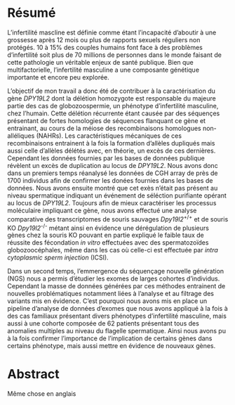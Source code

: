 # Résumé {-}  

\newpage

L'infertilité mascline est définie comme étant l'incapacité d'aboutir à une grossesse après 12 mois ou plus de rapports sexuels réguliers non protégés. 10 à 15% des couples humains font face à des problèmes d'infertilité soit plus de 70 millions de personnes dans le monde faisant de cette pathologie un véritable enjeux de santé publique. Bien que multifactorielle, l’infertilité masculine a une composante génétique importante et encore peu explorée.  

L'objectif de mon travail a donc été de contribuer à la caractérisation du gène *DPY19L2* dont la délétion homozygote est responsable du majeure partie des cas de globozoospermie, un phénotype d'infertilité masculine, chez l'humain. Cette délétion récurrente étant causée par des séquençes présentant de fortes homologies de séquences flanquant ce gène et entrainant, au cours de la méiose des recombinaisons homologues non-alléliques (NAHRs). Les caractéristiques mécaniques de ces recombinaisons entrainent à la fois la formation d'allèles dupliqués mais aussi celle d'allèles délétés avec, en théorie, un excès de ces dernières. Cependant les données fournies par les bases de données publique révèlent un excès de duplication au locus de *DPY19L2*. Nous avons donc dans un premiers temps réanalysé les données de CGH array de près de 1700 individus afin de confirmer les donées fournies dans les bases de données. Nous avons ensuite montré que cet exès n'était pas présent au niveau spermatique indiquant un événement de séléction purifiante opérant au locus de *DPY19L2*. Toujours afin de mieux caractériser les processus moléculaire impliquant ce gène, nous avons effectué une analyse comparative des transcriptomes de souris sauvages *Dpy19l2*^+/+^ et de souris KO *Dpy19l2*^-/-^ métant ainsi en évidence une dérégulation de plusieurs gènes chez la souris KO pouvant en partie expliqué le faible taux de réussite des fécondation *in vitro* effectuées avec des spermatozoïdes globozoocéphales, même dans les cas où celle-ci est effectuée par *intra cytoplasmic sperm injection* (ICSI).  

Dans un second temps, l'emmergence du séquençage nouvelle génération (NGS) nous a permis d'étudier les exomes de larges cohortes d'individus. Cependant la masse de données générées par ces méthodes entrainent de nouvelles problématiques notamment liées à l'analyse et au filtrage des variants mis en évidence. C'est pourquoi nous avons mis en place un pipeline d'analyse de données d'exomes que nous avons appliqué à la fois à des cas familiaux présentant divers phénotypes d'infertilité masculine, mais aussi à une cohorte composée de 62 patients présentant tous des anomalies multiples au niveau du flagelle spermatique. Ainsi nous avons pu à la fois confirmer l'importance de l'implication de certains gènes dans certains phénotype, mais aussi mettre en évidence de nouveaux gènes.     




\newpage

# Abstract {-}  


\newpage

Même chose en anglais  
